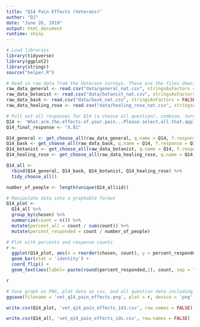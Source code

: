 ```yaml
---
title: "Q14 Pain Effects (Veterans)"
author: "DJ"
date: "June 26, 2019"
output: html_document
runtime: shiny
---
```


```r
# Load libraries
library(tidyverse)
library(ggplot2)
library(stringr)
source("helper.R")
```

```r
# Read in raw data from the Veterans surveys. These are the files downloaded from survey monkey saved as a .csv
raw_data_general <- read.csv("data/general_nat.csv", stringsAsFactors = FALSE)
raw_data_botanist <- read.csv("data/botanist_nat.csv", stringsAsFactors = FALSE)
raw_data_bask <- read.csv("data/bask_nat.csv", stringsAsFactors = FALSE)
raw_data_healing_rose <- read.csv("data/healing_rose_nat.csv", stringsAsFactors = FALSE)
```

```r
# Pull out all responses for Q14 (a choose all question), combine, turn into a tidy data format for further processing then determine 'question n'
Q14 <- 'What.are.the.effects.of.your.pain...Please.select.all.that.apply.'
Q14_final_response <- "X.81"

Q14_general <- get_choose_all(raw_data_general, q.name = Q14, f.response = Q14_final_response)
Q14_bask <- get_choose_all(raw_data_bask, q.name = Q14, f.response = Q14_final_response)
Q14_botanist <- get_choose_all(raw_data_botanist, q.name = Q14, f.response = Q14_final_response)
Q14_healing_rose <- get_choose_all(raw_data_healing_rose, q.name = Q14, f.response = Q14_final_response)

Q14_all <- 
  rbind(Q14_general, Q14_bask, Q14_botanist, Q14_healing_rose) %>%
  tidy_choose_all()

number_of_people <- length(unique(Q14_all$id))
```

```r
# Manipulate data into a graphable format
Q14_plot <-
  Q14_all %>%
  group_by(chosen) %>%
  summarize(count = n()) %>%
  mutate(percent_all = count / sum(count)) %>%
  mutate(percent_responded = count / number_of_people)
```

```r
# Plot with percents and response counts
r <- 
  ggplot(Q14_plot, aes(x = reorder(chosen, count), y = percent_responded)) +
  geom_bar(stat = 'identity') +
  coord_flip() +
  geom_text(aes(label= paste(round(percent_responded,2), count, sep = "***")))

r
```

```r
# Save graph as PNG, plot data as csv, and all question data including response IDs as csv (save question n and N at end of plot file as "_x.x")
ggsave(filename = 'vet_q14_pain_effects.png', plot = r, device = 'png')

write.csv(Q14_plot, 'vet_q14_pain_effects_143.csv', row.names = FALSE)

write.csv(Q14_all, 'vet_q14_pain_effects_ids.csv', row.names = FALSE)
```